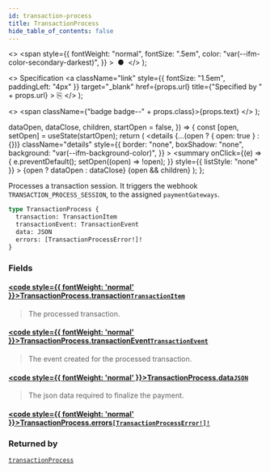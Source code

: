 ```yaml
---
id: transaction-process
title: TransactionProcess
hide_table_of_contents: false
---
```


  <>
    <span
      style={{
        fontWeight: "normal",
        fontSize: ".5em",
        color: "var(--ifm-color-secondary-darkest)",
      }}
    >
      &nbsp;●&nbsp;
    </span>
  </>
);

  <>
    Specification
    <a
      className="link"
      style={{ fontSize: "1.5em", paddingLeft: "4px" }}
      target="\_blank"
      href={props.url}
      title={"Specified by " + props.url}
    >
      ⎘
    </a>
  </>
);

  <>
    <span className={"badge badge--" + props.class}>{props.text}</span>
  </>
);


  dataOpen,
  dataClose,
  children,
  startOpen = false,
}) => {
  const [open, setOpen] = useState(startOpen);
  return (
    <details
      {...(open ? { open: true } : {})}
      className="details"
      style={{
        border: "none",
        boxShadow: "none",
        background: "var(--ifm-background-color)",
      }}
    >
      <summary
        onClick={(e) => {
          e.preventDefault();
          setOpen((open) => !open);
        }}
        style={{ listStyle: "none" }}
      >
        {open ? dataOpen : dataClose}
      </summary>
      {open && children}
    </details>
  );
};

Processes a transaction session. It triggers the webhook `TRANSACTION_PROCESS_SESSION`, to the assigned `paymentGateways`.

<Badge text="Added in Saleor 3.13" class="secondary margin-bottom--sm" />

<FeaturePreview />

```graphql
type TransactionProcess {
  transaction: TransactionItem
  transactionEvent: TransactionEvent
  data: JSON
  errors: [TransactionProcessError!]!
}
```

### Fields

#### [<code style={{ fontWeight: 'normal' }}>TransactionProcess.<b>transaction</b></code>](#)<Bullet />[`TransactionItem`](../../../api-reference/payments/objects/transaction-item) <Badge class="secondary" text="object"/>

> The processed transaction.

#### [<code style={{ fontWeight: 'normal' }}>TransactionProcess.<b>transactionEvent</b></code>](#)<Bullet />[`TransactionEvent`](../../../api-reference/payments/objects/transaction-event) <Badge class="secondary" text="object"/>

> The event created for the processed transaction.

#### [<code style={{ fontWeight: 'normal' }}>TransactionProcess.<b>data</b></code>](#)<Bullet />[`JSON`](../../../api-reference/miscellaneous/scalars/json) <Badge class="secondary" text="scalar"/>

> The json data required to finalize the payment.

#### [<code style={{ fontWeight: 'normal' }}>TransactionProcess.<b>errors</b></code>](#)<Bullet />[`[TransactionProcessError!]!`](../../../api-reference/payments/objects/transaction-process-error) <Badge class="secondary" text="non-null"/> <Badge class="secondary" text="object"/>

>

### Returned by

[`transactionProcess`](../../../api-reference/payments/mutations/transaction-process) <Badge class="secondary" text="mutation"/>

